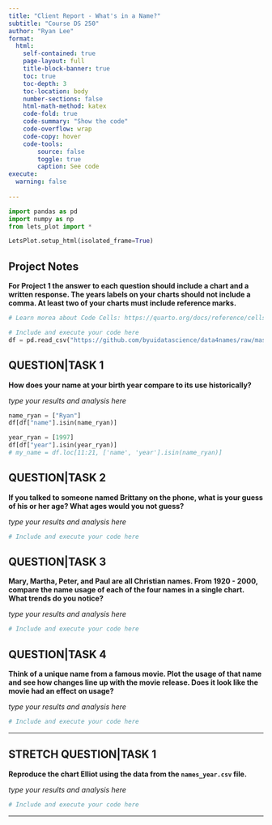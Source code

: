 ```yaml
---
title: "Client Report - What's in a Name?"
subtitle: "Course DS 250"
author: "Ryan Lee"
format:
  html:
    self-contained: true
    page-layout: full
    title-block-banner: true
    toc: true
    toc-depth: 3
    toc-location: body
    number-sections: false
    html-math-method: katex
    code-fold: true
    code-summary: "Show the code"
    code-overflow: wrap
    code-copy: hover
    code-tools:
        source: false
        toggle: true
        caption: See code
execute: 
  warning: false
    
---
```


```python
import pandas as pd
import numpy as np
from lets_plot import *

LetsPlot.setup_html(isolated_frame=True)
```


## Project Notes

__For Project 1 the answer to each question should include a chart **and** a written response. The years labels on your charts should not include a comma. At least **two** of your charts must include reference marks.__  

```python
# Learn morea about Code Cells: https://quarto.org/docs/reference/cells/cells-jupyter.html

# Include and execute your code here
df = pd.read_csv("https://github.com/byuidatascience/data4names/raw/master/data-raw/names_year/names_year.csv")
```

## QUESTION|TASK 1

__How does your name at your birth year compare to its use historically?__

_type your results and analysis here_

```python
name_ryan = ["Ryan"]
df[df["name"].isin(name_ryan)]

year_ryan = [1997]
df[df["year"].isin(year_ryan)]
# my_name = df.loc[11:21, ['name', 'year'].isin(name_ryan)]


```


## QUESTION|TASK 2

__If you talked to someone named Brittany on the phone, what is your guess of his or her age? What ages would you not guess?__

_type your results and analysis here_

```python
# Include and execute your code here


```


## QUESTION|TASK 3

__Mary, Martha, Peter, and Paul are all Christian names. From 1920 - 2000, compare the name usage of each of the four names in a single chart. What trends do you notice?__

_type your results and analysis here_

```python
# Include and execute your code here

```



## QUESTION|TASK 4

__Think of a unique name from a famous movie. Plot the usage of that name and see how changes line up with the movie release. Does it look like the movie had an effect on usage?__  

_type your results and analysis here_

```python
# Include and execute your code here


```

---

## STRETCH QUESTION|TASK 1

__Reproduce the chart Elliot using the data from the `names_year.csv` file.__ 

_type your results and analysis here_

```python
# Include and execute your code here


```


---
